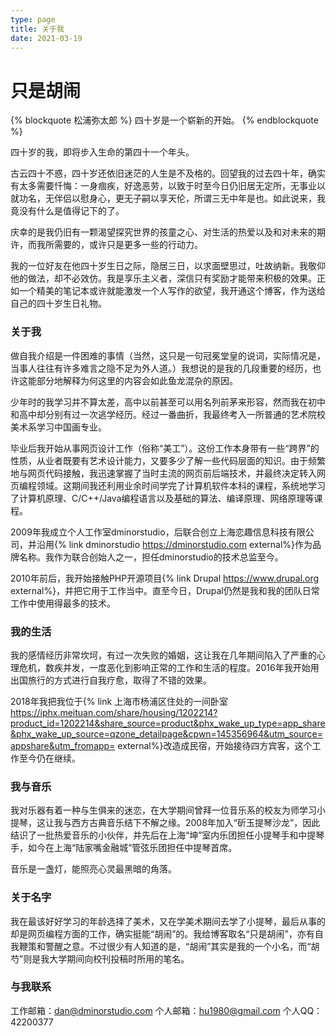 ```yaml
---
type: page
title: 关于我
date: 2021-03-19
---
```


# 只是胡闹

{% blockquote 松浦弥太郎 %}
四十岁是一个崭新的开始。
{% endblockquote %}

四十岁的我，即将步入生命的第四十一个年头。

古云四十不惑，四十岁还依旧迷茫的人生是不及格的。回望我的过去四十年，确实有太多需要忏悔：一身痼疾，好逸恶劳，以致于时至今日仍旧居无定所，无事业以就功名，无伴侣以慰身心，更无子嗣以享天伦，所谓三无中年是也。如此说来，我竟没有什么是值得记下的了。

庆幸的是我仍旧有一颗渴望探究世界的孩童之心、对生活的热爱以及和对未来的期许，而我所需要的，或许只是更多一些的行动力。

我的一位好友在他四十岁生日之际，隐居三日，以求面壁思过，吐故纳新。我敬仰他的做法，却不必效仿。我是享乐主义者，深信只有奖励才能带来积极的效果。正如一个精美的笔记本或许就能激发一个人写作的欲望，我开通这个博客，作为送给自己的四十岁生日礼物。

### 关于我

做自我介绍是一件困难的事情（当然，这只是一句冠冕堂皇的说词，实际情况是，当事人往往有许多难言之隐不足为外人道。）我想说的是我的几段重要的经历，也许这能部分地解释为何这里的内容会如此鱼龙混杂的原因。

少年时的我学习并不算太差，高中以前甚至可以用名列前茅来形容，然而我在初中和高中却分别有过一次逃学经历。经过一番曲折，我最终考入一所普通的艺术院校美术系学习中国画专业。

毕业后我开始从事网页设计工作（俗称“美工”）。这份工作本身带有一些“跨界”的性质，从业者既要有艺术设计能力，又要多少了解一些代码层面的知识。由于频繁地与网页代码接触，我迅速掌握了当时主流的网页前后端技术，并最终决定转入网页编程领域。这期间我还利用业余时间学完了计算机软件本科的课程，系统地学习了计算机原理、C/C++/Java编程语言以及基础的算法、编译原理、网络原理等课程。

2009年我成立个人工作室dminorstudio，后联合创立上海恋趣信息科技有限公司，并沿用{% link dminorstudio https://dminorstudio.com external%}作为品牌名称。我作为联合创始人之一，担任dminorstudio的技术总监至今。

2010年前后，我开始接触PHP开源项目{% link Drupal https://www.drupal.org external%}，并把它用于工作当中。直至今日，Drupal仍然是我和我的团队日常工作中使用得最多的技术。

### 我的生活

我的感情经历非常坎坷，有过一次失败的婚姻，这让我在几年期间陷入了严重的心理危机，数疾并发，一度恶化到影响正常的工作和生活的程度。2016年我开始用出国旅行的方式进行自我疗愈，取得了不错的效果。

2018年我把我位于{% link 上海市杨浦区住处的一间卧室 https://iphx.meituan.com/share/housing/1202214?product_id=1202214&share_source=product&phx_wake_up_type=app_share&phx_wake_up_source=qzone_detailpage&cpwn=145356964&utm_source=appshare&utm_fromapp= external%}改造成民宿，开始接待四方宾客，这个工作至今仍在继续。

### 我与音乐

我对乐器有着一种与生俱来的迷恋，在大学期间曾拜一位音乐系的校友为师学习小提琴，这让我与西方古典音乐结下不解之缘。2008年加入“斫玉提琴沙龙”，因此结识了一批热爱音乐的小伙伴，并先后在上海“坤”室内乐团担任小提琴手和中提琴手，如今在上海“陆家嘴金融城”管弦乐团担任中提琴首席。

音乐是一盏灯，能照亮心灵最黑暗的角落。

### 关于名字

我在最该好好学习的年龄选择了美术，又在学美术期间去学了小提琴，最后从事的却是网页编程方面的工作，确实挺能“胡闹”的。我给博客取名“只是胡闹”，亦有自我鞭策和警醒之意。不过很少有人知道的是，“胡闹”其实是我的一个小名，而“胡芍”则是我大学期间向校刊投稿时所用的笔名。

### 与我联系

工作邮箱：dan@dminorstudio.com
个人邮箱：hu1980@gmail.com
个人QQ：42200377
